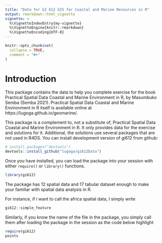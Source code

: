 ```yaml
---
title: "Data for GI 612 GIS for Coastal and Marine Resources in R"
output: rmarkdown::html_vignette
vignette: >
  %\VignetteIndexEntry{my-vignette}
  %\VignetteEngine{knitr::rmarkdown}
  %\VignetteEncoding{UTF-8}
---
```


```r
knitr::opts_chunk$set(
  collapse = TRUE,
  comment = "#>"
)
```

# Introduction
This package contains the data to help you complete exercise for the book Practical Spatial Data Coastal and Marine Environment in R, by Masumbuko Semba (Semba 2021). Practical Spatial Data Coastal and Marine Environment in R itself is available online at https://lugoga.github.io/geomarine/.

This package is a complement to, not a substitute of, Practical Spatial Data Coastal and Marine Environment in R. It only provides data for the exercise and solutions for it. Additional, the solutions use several packages that are not used in R4DS. You can install development version of gi612 from github:

```r
# install.packages("devtools")
devtools::install_github("lugoga/gi612Data")
```

Once you have installed, you can load the package into your session with either `require()` or `library()` functions. 

```r
library(gi612)
```

The package has 12 spatial data and 17 tabular dataset enough to make your familiar with spatial data analysis in R.

For instance, if i want to call the africa spatial data, I simply write
```r
gi612::simple_feature
```

Similarly, if you know the name of the file in the package, you simply call them after loading the package in the session as the code below highlight
```r
require(gi612)
points
```


